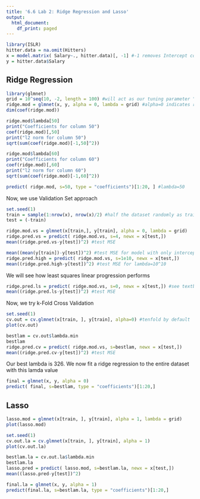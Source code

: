 ```yaml
---
title: '6.6 Lab 2: Ridge Regression and Lasso'
output:
  html_document:
    df_print: paged
---
```


```r
library(ISLR)
hitter.data = na.omit(Hitters)
x = model.matrix( Salary~., hitter.data)[, -1] #-1 removes Intercept column
y = hitter.data$Salary
```
## Ridge Regression

```r
library(glmnet)
grid = 10^seq(10, -2, length = 100) #will act as our tuning parameter "lambda"
ridge.mod = glmnet(x, y, alpha = 0, lambda = grid) #alpha=0 indicates ridge regression, by default standardization takes place
dim(coef(ridge.mod))
```
```r
ridge.mod$lambda[50]
print("Coefficients for column 50")
coef(ridge.mod)[,50]
print("l2 norm for column 50")
sqrt(sum(coef(ridge.mod)[-1,50]^2))
```
```r
ridge.mod$lambda[60]
print("Coefficients for column 60")
coef(ridge.mod)[,60]
print("l2 norm for column 60")
sqrt(sum(coef(ridge.mod)[-1,60]^2))
```
```r
predict( ridge.mod, s=50, type = "coefficients")[1:20, ] #lambda=50
```
Now, we use Validation Set approach
```r
set.seed(1)
train = sample(1:nrow(x), nrow(x)/2) #half the dataset randomly as training data
test = (-train)

ridge.mod.vs = glmnet(x[train,], y[train], alpha = 0, lambda = grid)
ridge.pred.vs = predict( ridge.mod.vs, s=4, newx = x[test,])
mean((ridge.pred.vs-y[test])^2) #test MSE
```
```r
mean((mean(y[train])-y[test])^2) #test MSE for model with only intercept
ridge.pred.high = predict( ridge.mod.vs, s=1e10, newx = x[test,])
mean((ridge.pred.high-y[test])^2) #test MSE for lambda=10^10
```
We will see how least squares linear progression performs
```r
ridge.pred.ls = predict( ridge.mod.vs, s=0, newx = x[test,]) #see textbook for more info here
mean((ridge.pred.ls-y[test])^2) #test MSE
```
Now, we try k-Fold Cross Validation
```r
set.seed(1)
cv.out = cv.glmnet(x[train, ], y[train], alpha=0) #tenfold by default
plot(cv.out)
```
```r
bestlam = cv.out$lambda.min
bestlam
ridge.pred.cv = predict( ridge.mod.vs, s=bestlam, newx = x[test,])
mean((ridge.pred.cv-y[test])^2) #test MSE
```
Our best lambda is 326. We now fit a ridge regression to the entire dataset with this lamda value
```r
final = glmnet(x, y, alpha = 0)
predict( final, s=bestlam, type = "coefficients")[1:20,]
```

## Lasso

```r
lasso.mod = glmnet(x[train, ], y[train], alpha = 1, lambda = grid)
plot(lasso.mod)
```
```r
set.seed(1)
cv.out.la = cv.glmnet(x[train, ], y[train], alpha = 1)
plot(cv.out.la)
```
```r
bestlam.la = cv.out.la$lambda.min
bestlam.la
lasso.pred = predict( lasso.mod, s=bestlam.la, newx = x[test,])
mean((lasso.pred-y[test])^2)
```
```r
final.la = glmnet(x, y, alpha = 1)
predict(final.la, s=bestlam.la, type = "coefficients")[1:20,]
```

